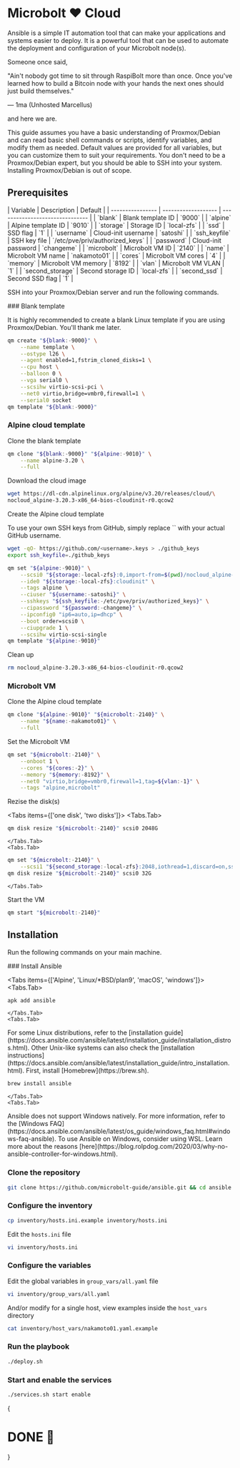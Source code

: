 
# Microbolt ❤️ Cloud

Ansible is a simple IT automation tool that can make your applications and
systems easier to deploy. It is a powerful tool that can be used to automate the
deployment and configuration of your Microbolt node(s).

Someone once said,

<Callout type="info">
"Ain't nobody got time to sit through RaspiBolt more than once. Once you've
learned how to build a Bitcoin node with your hands the next ones should just
build themselves."

— 1ma (Unhosted Marcellus)
</Callout>

and here we are.

<Callout type="error">
This guide assumes you have a basic understanding of Proxmox/Debian and can read
basic shell commands or scripts, identify variables, and modify them as needed.
Default values are provided for all variables, but you can customize them to
suit your requirements. You don't need to be a Proxmox/Debian expert, but you
should be able to SSH into your system. Installing Proxmox/Debian is out of
scope.
</Callout>

## Prerequisites

<FAQBox title="Variables">
| Variable         | Description         | Default                         |
| ---------------- | ------------------- | ------------------------------- |
| `blank`          | Blank template ID   | `9000`                          |
| `alpine`         | Alpine template ID  | `9010`                          |
| `storage`        | Storage ID          | `local-zfs`                     |
| `ssd`            | SSD flag            | `1`                             |
| `username`       | Cloud-init username | `satoshi`                       |
| `ssh_keyfile`    | SSH key file        | `/etc/pve/priv/authorized_keys` |
| `password`       | Cloud-init password | `changeme`                      |
| `microbolt`      | Microbolt VM ID     | `2140`                          |
| `name`           | Microbolt VM name   | `nakamoto01`                    |
| `cores`          | Microbolt VM cores  | `4`                             |
| `memory`         | Microbolt VM memory | `8192`                          |
| `vlan`           | Microbolt VM VLAN   | `1`                             |
| `second_storage` | Second storage ID   | `local-zfs`                     |
| `second_ssd`     | Second SSD flag     | `1`                             |
</FAQBox>

SSH into your Proxmox/Debian server and run the following commands.

<Steps>
### Blank template

It is highly recommended to create a blank Linux template if you are using
Proxmox/Debian. You'll thank me later.

```sh copy
qm create "${blank:-9000}" \
    --name template \
    --ostype l26 \
    --agent enabled=1,fstrim_cloned_disks=1 \
    --cpu host \
    --balloon 0 \
    --vga serial0 \
    --scsihw virtio-scsi-pci \
    --net0 virtio,bridge=vmbr0,firewall=1 \
    --serial0 socket
qm template "${blank:-9000}"
```

### Alpine cloud template

Clone the blank template

```sh copy
qm clone "${blank:-9000}" "${alpine:-9010}" \
    --name alpine-3.20 \
    --full
```

Download the cloud image

```sh copy
wget https://dl-cdn.alpinelinux.org/alpine/v3.20/releases/cloud/\
nocloud_alpine-3.20.3-x86_64-bios-cloudinit-r0.qcow2
```

Create the Alpine cloud template

<Callout type="info">
To use your own SSH keys from GitHub, simply replace `<username>` with your
actual GitHub username.

```sh
wget -qO- https://github.com/<username>.keys > ./github_keys
export ssh_keyfile=./github_keys
```
</Callout>

```sh copy
qm set "${alpine:-9010}" \
    --scsi0 "${storage:-local-zfs}:0,import-from=$(pwd)/nocloud_alpine-3.20.3-x86_64-bios-cloudinit-r0.qcow2,iothread=1,discard=on,ssd=${ssd:-1}" \
    --ide0 "${storage:-local-zfs}:cloudinit" \
    --tags alpine \
    --ciuser "${username:-satoshi}" \
    --sshkeys "${ssh_keyfile:-/etc/pve/priv/authorized_keys}" \
    --cipassword "${password:-changeme}" \
    --ipconfig0 "ip6=auto,ip=dhcp" \
    --boot order=scsi0 \
    --ciupgrade 1 \
    --scsihw virtio-scsi-single
qm template "${alpine:-9010}"
```

Clean up

```sh copy
rm nocloud_alpine-3.20.3-x86_64-bios-cloudinit-r0.qcow2
```

### Microbolt VM

Clone the Alpine cloud template

```sh copy
qm clone "${alpine:-9010}" "${microbolt:-2140}" \
    --name "${name:-nakamoto01}" \
    --full
```

Set the Microbolt VM

```sh copy
qm set "${microbolt:-2140}" \
    --onboot 1 \
    --cores "${cores:-2}" \
    --memory "${memory:-8192}" \
    --net0 "virtio,bridge=vmbr0,firewall=1,tag=${vlan:-1}" \
    --tags "alpine,microbolt"
```

Rezise the disk(s)

<Tabs items={['one disk', 'two disks']}>
    <Tabs.Tab>
```sh copy
qm disk resize "${microbolt:-2140}" scsi0 2048G
```
    </Tabs.Tab>
    <Tabs.Tab>
```sh copy
qm set "${microbolt:-2140}" \
    --scsi1 "${second_storage:-local-zfs}:2048,iothread=1,discard=on,ssd=${second_ssd:-1}"
qm disk resize "${microbolt:-2140}" scsi0 32G
```
    </Tabs.Tab>
</Tabs>

Start the VM

```sh copy
qm start "${microbolt:-2140}"
```
</Steps>

## Installation

Run the following commands on your main machine.

<Steps>
### Install Ansible

<Tabs items={['Alpine', 'Linux/*BSD/plan9', 'macOS', 'windows']}>
    <Tabs.Tab>
```sh copy
apk add ansible
```
    </Tabs.Tab>
    <Tabs.Tab>
<Callout type="info">
For some Linux distributions, refer to the [installation
guide](https://docs.ansible.com/ansible/latest/installation_guide/installation_distros.html).
Other Unix-like systems can also check the [installation
instructions](https://docs.ansible.com/ansible/latest/installation_guide/intro_installation.html).
</Callout>
    </Tabs.Tab>
    <Tabs.Tab>
<Callout type="warning">
First, install [Homebrew](https://brew.sh).
</Callout>

```sh copy
brew install ansible
```
    </Tabs.Tab>
    <Tabs.Tab>
<Callout type="error">
Ansible does not support Windows natively. For more information, refer to the
[Windows FAQ](https://docs.ansible.com/ansible/latest/os_guide/windows_faq.html#windows-faq-ansible).
To use Ansible on Windows, consider using WSL. Learn more about the reasons
[here](https://blog.rolpdog.com/2020/03/why-no-ansible-controller-for-windows.html).
</Callout>
    </Tabs.Tab>
</Tabs>

### Clone the repository

```sh copy
git clone https://github.com/microbolt-guide/ansible.git && cd ansible
```

### Configure the inventory

```sh copy
cp inventory/hosts.ini.example inventory/hosts.ini
```

Edit the `hosts.ini` file

```sh copy
vi inventory/hosts.ini
```

### Configure the variables

Edit the global variables in `group_vars/all.yaml` file

```sh copy
vi inventory/group_vars/all.yaml
```

And/or modify for a single host, view examples inside the `host_vars` directory

```sh copy
cat inventory/host_vars/nakamoto01.yaml.example
```

### Run the playbook

```sh copy
./deploy.sh
```

### Start and enable the services

```sh copy
./services.sh start enable
```
</Steps>

{<h1>DONE 🎉</h1>}